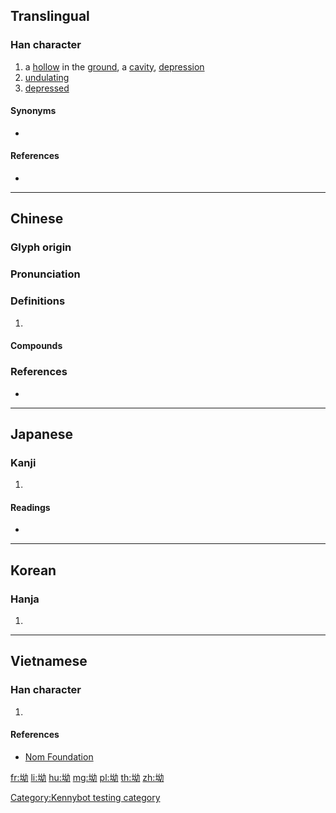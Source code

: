 ==Translingual==

===Han character===
{{Han char|rn=32|rad=土|as=05|sn=8|four=44127|canj=GVIS|ids=⿰土幼}}

# a [[hollow]] in the [[ground]], a [[cavity]], [[depression]]
# [[undulating]]
# [[depressed]]

====Synonyms====
* {{l|mul|垇}}

====References====
* {{Han ref|kx=0226.330|dkj=04988|dj=0462.100|hdz=10436.090|uh=5773|ud=22387|bh=CBFC|bd=52220}}

----

==Chinese==
{{zh-forms}}

===Glyph origin===
{{Han etym}}

===Pronunciation===
{{zh-pron
|m=ào
|c=aau3,aau1
|mc=y
|oc=y
|cat=
}}

===Definitions===
{{zh-hanzi}}

# {{rfdef|zh}}

====Compounds====
{{zh-der|坳堂|坳塘|塘坳|山坳}}

===References===
* {{R:yue:Hanzi}}

----

==Japanese==

===Kanji===
{{ja-kanji|grade=|rs=土05}}

# {{defn|lang=ja|sort=土05}}

====Readings====
* {{ja-readings|on=[[あう]] (au), [[えう]] (eu)|kun=[[くぼみ]] (kubomi)}}

----

==Korean==

===Hanja===
{{ko-hanja|hangeul=요|rv=yo|mr=yo}}

# {{defn|lang=ko|sort=土05}}

----

==Vietnamese==

===Han character===
{{vi-hantu|[[ao]]|rs=土05}}

# {{defn|lang=vi|sort=土05}}

====References====
* [http://nomfoundation.org/common/nom_details.php?codepoint=5773 Nom Foundation]

[[Category:Kennybot testing category]]

[[fr:坳]]
[[li:坳]]
[[hu:坳]]
[[mg:坳]]
[[pl:坳]]
[[th:坳]]
[[zh:坳]]
